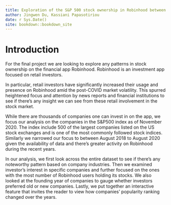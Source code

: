 ```yaml
--- 
title: Exploration of the S&P 500 stock ownership in Robinhood between Aug 2018 - Aug 2020
author: Jingwen Du, Kassiani Papasotiriou
date: r Sys.Date()
site: bookdown::bookdown_site
---
```


# Introduction

For the final project we are looking to explore any patterns in stock ownership on the financial app Robinhood.  Robinhood is an investment app focused on retail investors.  

In particular, retail investors have significantly increased their usage and presence on Robinhood amid the post-COVID market volatility. This spurred heightened focus and attention by news reports and financial institutions to see if there's any insight we can see from these retail involvement in the stock market.

While there are thousands of companies one can invest in on the app, we focus our analysis on the companies in the S&P500 index as of November 2020. The index include 500 of the largest companies listed on the US stock exchanges and is one of the most commonly followed stock indices. Similarly we narrowed our focus to between August 2018 to August 2020 given the availability of data and there's greater activity on Robinhood during the recent years.

In our analysis, we first look across the entire dataset to see if there's any noteworthy pattern based on company industries. Then we examined investor's interest in specific companies and further focused on the ones with the most number of Robinhood users holding its stocks. We also looked at the founding year of companies to gauge whether investors preferred old or new companies. Lastly, we put together an interactive feature that invites the reader to view how companies' popularity ranking changed over the years.